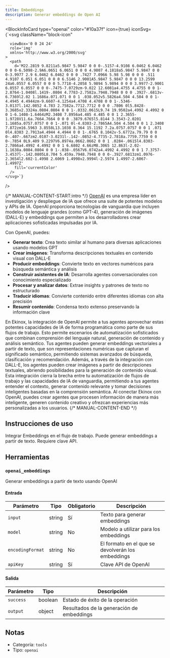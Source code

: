 ```yaml
---
title: Embeddings
description: Generar embeddings de Open AI
---
```



<BlockInfoCard 
  type="openai"
  color="#10a37f"
  icon={true}
  iconSvg={`<svg className="block-icon"
      
      
      
      viewBox='0 0 24 24'
      role='img'
      xmlns='http://www.w3.org/2000/svg'
    >
      <path
        d='M22.2819 9.8211a5.9847 5.9847 0 0 0-.5157-4.9108 6.0462 6.0462 0 0 0-6.5098-2.9A6.0651 6.0651 0 0 0 4.9807 4.1818a5.9847 5.9847 0 0 0-3.9977 2.9 6.0462 6.0462 0 0 0 .7427 7.0966 5.98 5.98 0 0 0 .511 4.9107 6.051 6.051 0 0 0 6.5146 2.9001A5.9847 5.9847 0 0 0 13.2599 24a6.0557 6.0557 0 0 0 5.7718-4.2058 5.9894 5.9894 0 0 0 3.9977-2.9001 6.0557 6.0557 0 0 0-.7475-7.0729zm-9.022 12.6081a4.4755 4.4755 0 0 1-2.8764-1.0408l.1419-.0804 4.7783-2.7582a.7948.7948 0 0 0 .3927-.6813v-6.7369l2.02 1.1686a.071.071 0 0 1 .038.052v5.5826a4.504 4.504 0 0 1-4.4945 4.4944zm-9.6607-4.1254a4.4708 4.4708 0 0 1-.5346-3.0137l.142.0852 4.783 2.7582a.7712.7712 0 0 0 .7806 0l5.8428-3.3685v2.3324a.0804.0804 0 0 1-.0332.0615L9.74 19.9502a4.4992 4.4992 0 0 1-6.1408-1.6464zM2.3408 7.8956a4.485 4.485 0 0 1 2.3655-1.9728V11.6a.7664.7664 0 0 0 .3879.6765l5.8144 3.3543-2.0201 1.1685a.0757.0757 0 0 1-.071 0l-4.8303-2.7865A4.504 4.504 0 0 1 2.3408 7.872zm16.5963 3.8558L13.1038 8.364 15.1192 7.2a.0757.0757 0 0 1 .071 0l4.8303 2.7913a4.4944 4.4944 0 0 1-.6765 8.1042v-5.6772a.79.79 0 0 0-.407-.667zm2.0107-3.0231l-.142-.0852-4.7735-2.7818a.7759.7759 0 0 0-.7854 0L9.409 9.2297V6.8974a.0662.0662 0 0 1 .0284-.0615l4.8303-2.7866a4.4992 4.4992 0 0 1 6.6802 4.66zM8.3065 12.863l-2.02-1.1638a.0804.0804 0 0 1-.038-.0567V6.0742a4.4992 4.4992 0 0 1 7.3757-3.4537l-.142.0805L8.704 5.459a.7948.7948 0 0 0-.3927.6813zm1.0976-2.3654l2.602-1.4998 2.6069 1.4998v2.9994l-2.5974 1.4997-2.6067-1.4997Z'
        fill='currentColor'
      />
    </svg>`}
/>

{/* MANUAL-CONTENT-START:intro */}
[OpenAI](https://www.openai.com) es una empresa líder en investigación y despliegue de IA que ofrece una suite de potentes modelos y APIs de IA. OpenAI proporciona tecnologías de vanguardia que incluyen modelos de lenguaje grandes (como GPT-4), generación de imágenes (DALL-E) y embeddings que permiten a los desarrolladores crear aplicaciones sofisticadas impulsadas por IA.

Con OpenAI, puedes:

- **Generar texto**: Crea texto similar al humano para diversas aplicaciones usando modelos GPT
- **Crear imágenes**: Transforma descripciones textuales en contenido visual con DALL-E
- **Producir embeddings**: Convierte texto en vectores numéricos para búsqueda semántica y análisis
- **Construir asistentes de IA**: Desarrolla agentes conversacionales con conocimiento especializado
- **Procesar y analizar datos**: Extrae insights y patrones de texto no estructurado
- **Traducir idiomas**: Convierte contenido entre diferentes idiomas con alta precisión
- **Resumir contenido**: Condensa texto extenso preservando la información clave

En Ekinox, la integración de OpenAI permite a tus agentes aprovechar estas potentes capacidades de IA de forma programática como parte de sus flujos de trabajo. Esto permite escenarios de automatización sofisticados que combinan comprensión del lenguaje natural, generación de contenido y análisis semántico. Tus agentes pueden generar embeddings vectoriales a partir de texto, que son representaciones numéricas que capturan el significado semántico, permitiendo sistemas avanzados de búsqueda, clasificación y recomendación. Además, a través de la integración con DALL-E, los agentes pueden crear imágenes a partir de descripciones textuales, abriendo posibilidades para la generación de contenido visual. Esta integración cierra la brecha entre tu automatización de flujos de trabajo y las capacidades de IA de vanguardia, permitiendo a tus agentes entender el contexto, generar contenido relevante y tomar decisiones inteligentes basadas en la comprensión semántica. Al conectar Ekinox con OpenAI, puedes crear agentes que procesen información de manera más inteligente, generen contenido creativo y ofrezcan experiencias más personalizadas a los usuarios.
{/* MANUAL-CONTENT-END */}

## Instrucciones de uso

Integrar Embeddings en el flujo de trabajo. Puede generar embeddings a partir de texto. Requiere clave API.

## Herramientas

### `openai_embeddings`

Generar embeddings a partir de texto usando OpenAI

#### Entrada

| Parámetro | Tipo | Obligatorio | Descripción |
| --------- | ---- | -------- | ----------- |
| `input` | string | Sí | Texto para generar embeddings |
| `model` | string | No | Modelo a utilizar para los embeddings |
| `encodingFormat` | string | No | El formato en el que se devolverán los embeddings |
| `apiKey` | string | Sí | Clave API de OpenAI |

#### Salida

| Parámetro | Tipo | Descripción |
| --------- | ---- | ----------- |
| `success` | boolean | Estado de éxito de la operación |
| `output` | object | Resultados de la generación de embeddings |

## Notas

- Categoría: `tools`
- Tipo: `openai`
